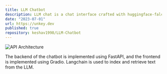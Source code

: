 ```yaml
---
title: LLM Chatbot
description: LLM chat is a chat interface crafted with huggingface-falcon-7B for running Alpaca models. This repository contains the code for a chatbot that uses a large language model (LLM) to generate text responses. 
date: "2023-07-01"
url: https://unkey.dev
published: true
repository: keshav1998/LLM-Chatbot
---
```



![API Architecture](/LLMUI.png)

The backend of the chatbot is implemented using FastAPI, and the frontend is implemented using Gradio. Langchain is used to index and retrieve text from the LLM.
